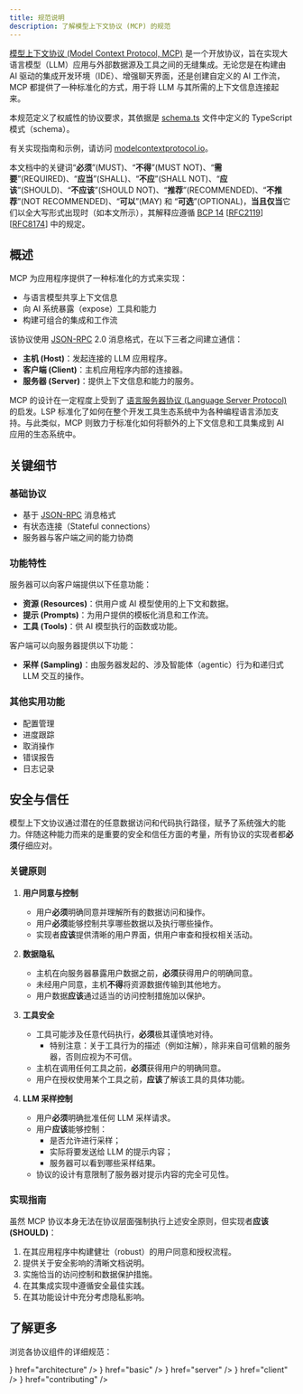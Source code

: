 ```yaml
---
title: 规范说明
description: 了解模型上下文协议 (MCP) 的规范
---
```



[模型上下文协议 (Model Context Protocol, MCP)](https://modelcontextprotocol.io) 是一个开放协议，旨在实现大语言模型（LLM）应用与外部数据源及工具之间的无缝集成。无论您是在构建由 AI 驱动的集成开发环境（IDE）、增强聊天界面，还是创建自定义的 AI 工作流，MCP 都提供了一种标准化的方式，用于将 LLM 与其所需的上下文信息连接起来。

本规范定义了权威性的协议要求，其依据是 [schema.ts](https://github.com/modelcontextprotocol/specification/blob/main/schema/2025-03-26/schema.ts) 文件中定义的 TypeScript 模式（schema）。

有关实现指南和示例，请访问 [modelcontextprotocol.io](https://modelcontextprotocol.io)。

本文档中的关键词“**必须**”(MUST)、“**不得**”(MUST NOT)、“**需要**”(REQUIRED)、“**应当**”(SHALL)、“**不应**”(SHALL NOT)、“**应该**”(SHOULD)、“**不应该**”(SHOULD NOT)、“**推荐**”(RECOMMENDED)、“**不推荐**”(NOT RECOMMENDED)、“**可以**”(MAY) 和 “**可选**”(OPTIONAL)，**当且仅当**它们以全大写形式出现时（如本文所示），其解释应遵循 [BCP 14](https://datatracker.ietf.org/doc/html/bcp14) [[RFC2119](https://datatracker.ietf.org/doc/html/rfc2119)] [[RFC8174](https://datatracker.ietf.org/doc/html/rfc8174)] 中的规定。

## 概述

MCP 为应用程序提供了一种标准化的方式来实现：

*   与语言模型共享上下文信息
*   向 AI 系统暴露（expose）工具和能力
*   构建可组合的集成和工作流

该协议使用 [JSON-RPC](https://www.jsonrpc.org/) 2.0 消息格式，在以下三者之间建立通信：

*   **主机 (Host)**：发起连接的 LLM 应用程序。
*   **客户端 (Client)**：主机应用程序内部的连接器。
*   **服务器 (Server)**：提供上下文信息和能力的服务。

MCP 的设计在一定程度上受到了 [语言服务器协议 (Language Server Protocol)](https://microsoft.github.io/language-server-protocol/) 的启发。LSP 标准化了如何在整个开发工具生态系统中为各种编程语言添加支持。与此类似，MCP 则致力于标准化如何将额外的上下文信息和工具集成到 AI 应用的生态系统中。

## 关键细节

### 基础协议

*   基于 [JSON-RPC](https://www.jsonrpc.org/) 消息格式
*   有状态连接（Stateful connections）
*   服务器与客户端之间的能力协商

### 功能特性

服务器可以向客户端提供以下任意功能：

*   **资源 (Resources)**：供用户或 AI 模型使用的上下文和数据。
*   **提示 (Prompts)**：为用户提供的模板化消息和工作流。
*   **工具 (Tools)**：供 AI 模型执行的函数或功能。

客户端可以向服务器提供以下功能：

*   **采样 (Sampling)**：由服务器发起的、涉及智能体（agentic）行为和递归式 LLM 交互的操作。

### 其他实用功能

*   配置管理
*   进度跟踪
*   取消操作
*   错误报告
*   日志记录

## 安全与信任

模型上下文协议通过潜在的任意数据访问和代码执行路径，赋予了系统强大的能力。伴随这种能力而来的是重要的安全和信任方面的考量，所有协议的实现者都**必须**仔细应对。

### 关键原则

1.  **用户同意与控制**
    *   用户**必须**明确同意并理解所有的数据访问和操作。
    *   用户**必须**能够控制共享哪些数据以及执行哪些操作。
    *   实现者**应该**提供清晰的用户界面，供用户审查和授权相关活动。

2.  **数据隐私**
    *   主机在向服务器暴露用户数据之前，**必须**获得用户的明确同意。
    *   未经用户同意，主机**不得**将资源数据传输到其他地方。
    *   用户数据**应该**通过适当的访问控制措施加以保护。

3.  **工具安全**
    *   工具可能涉及任意代码执行，**必须**极其谨慎地对待。
        *   特别注意：关于工具行为的描述（例如注解），除非来自可信赖的服务器，否则应视为不可信。
    *   主机在调用任何工具之前，**必须**获得用户的明确同意。
    *   用户在授权使用某个工具之前，**应该**了解该工具的具体功能。

4.  **LLM 采样控制**
    *   用户**必须**明确批准任何 LLM 采样请求。
    *   用户**应该**能够控制：
        *   是否允许进行采样；
        *   实际将要发送给 LLM 的提示内容；
        *   服务器可以看到哪些采样结果。
    *   协议的设计有意限制了服务器对提示内容的完全可见性。

### 实现指南

虽然 MCP 协议本身无法在协议层面强制执行上述安全原则，但实现者**应该 (SHOULD)**：

1.  在其应用程序中构建健壮（robust）的用户同意和授权流程。
2.  提供关于安全影响的清晰文档说明。
3.  实施恰当的访问控制和数据保护措施。
4.  在其集成实现中遵循安全最佳实践。
5.  在其功能设计中充分考虑隐私影响。

## 了解更多

浏览各协议组件的详细规范：

<Cards cols={5}>
  <Card title="架构" icon={<Map />} href="architecture" />
  <Card title="基础协议" icon={<Code />} href="basic" />
  <Card title="服务器功能" icon={<Server />} href="server" />
  <Card title="客户端功能" icon={<User />} href="client" />
  <Card title="贡献指南" icon={<Pencil />} href="contributing" />
</Cards>